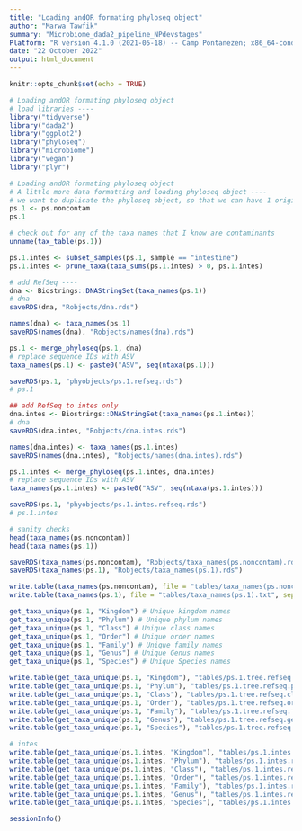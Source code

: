 ```yaml
---
title: "Loading andOR formating phyloseq object"
author: "Marwa Tawfik"
summary: "Microbiome_dada2_pipeline_NPdevstages"
Platform: "R version 4.1.0 (2021-05-18) -- Camp Pontanezen; x86_64-conda-linux-gnu (64-bit)"
date: "22 October 2022"
output: html_document
---
```


```r
knitr::opts_chunk$set(echo = TRUE)
```

```r
# Loading andOR formating phyloseq object
# load libraries ----
library("tidyverse")
library("dada2") 
library("ggplot2")
library("phyloseq")
library("microbiome")
library("vegan")
library("plyr")
```

```r
# Loading andOR formating phyloseq object 
# A little more data formatting and loading phyloseq object ----
# we want to duplicate the phyloseq object, so that we can have 1 original and edit the other
ps.1 <- ps.noncontam
ps.1

# check out for any of the taxa names that I know are contaminants 
unname(tax_table(ps.1))

ps.1.intes <- subset_samples(ps.1, sample == "intestine")
ps.1.intes <- prune_taxa(taxa_sums(ps.1.intes) > 0, ps.1.intes)
```

```r
# add RefSeq ----
dna <- Biostrings::DNAStringSet(taxa_names(ps.1))
# dna
saveRDS(dna, "Robjects/dna.rds")

names(dna) <- taxa_names(ps.1)
saveRDS(names(dna), "Robjects/names(dna).rds")

ps.1 <- merge_phyloseq(ps.1, dna)
# replace sequence IDs with ASV
taxa_names(ps.1) <- paste0("ASV", seq(ntaxa(ps.1))) 

saveRDS(ps.1, "phyobjects/ps.1.refseq.rds")
# ps.1

## add RefSeq to intes only 
dna.intes <- Biostrings::DNAStringSet(taxa_names(ps.1.intes))
# dna
saveRDS(dna.intes, "Robjects/dna.intes.rds")

names(dna.intes) <- taxa_names(ps.1.intes)
saveRDS(names(dna.intes), "Robjects/names(dna.intes).rds")

ps.1.intes <- merge_phyloseq(ps.1.intes, dna.intes)
# replace sequence IDs with ASV
taxa_names(ps.1.intes) <- paste0("ASV", seq(ntaxa(ps.1.intes))) 

saveRDS(ps.1, "phyobjects/ps.1.intes.refseq.rds")
# ps.1.intes
```

```r
# sanity checks
head(taxa_names(ps.noncontam))
head(taxa_names(ps.1))

saveRDS(taxa_names(ps.noncontam), "Robjects/taxa_names(ps.noncontam).rds")
saveRDS(taxa_names(ps.1), "Robjects/taxa_names(ps.1).rds")

write.table(taxa_names(ps.noncontam), file = "tables/taxa_names(ps.noncontam).txt", sep = "\t")
write.table(taxa_names(ps.1), file = "tables/taxa_names(ps.1).txt", sep = "\t")

get_taxa_unique(ps.1, "Kingdom") # Unique kingdom names 
get_taxa_unique(ps.1, "Phylum") # Unique phylum names 
get_taxa_unique(ps.1, "Class") # Unique class names 
get_taxa_unique(ps.1, "Order") # Unique order names 
get_taxa_unique(ps.1, "Family") # Unique family names 
get_taxa_unique(ps.1, "Genus") # Unique Genus names
get_taxa_unique(ps.1, "Species") # Unique Species names 

write.table(get_taxa_unique(ps.1, "Kingdom"), "tables/ps.1.tree.refseq.kingdom.txt")
write.table(get_taxa_unique(ps.1, "Phylum"), "tables/ps.1.tree.refseq.phylum.txt")
write.table(get_taxa_unique(ps.1, "Class"), "tables/ps.1.tree.refseq.class.txt")
write.table(get_taxa_unique(ps.1, "Order"), "tables/ps.1.tree.refseq.order.txt") 
write.table(get_taxa_unique(ps.1, "Family"), "tables/ps.1.tree.refseq.family.txt")  
write.table(get_taxa_unique(ps.1, "Genus"), "tables/ps.1.tree.refseq.genus.txt")
write.table(get_taxa_unique(ps.1, "Species"), "tables/ps.1.tree.refseq.species.txt") 

# intes
write.table(get_taxa_unique(ps.1.intes, "Kingdom"), "tables/ps.1.intes.refseq.kingdom.txt")
write.table(get_taxa_unique(ps.1.intes, "Phylum"), "tables/ps.1.intes.refseq.phylum.txt")
write.table(get_taxa_unique(ps.1.intes, "Class"), "tables/ps.1.intes.refseq.class.txt")
write.table(get_taxa_unique(ps.1.intes, "Order"), "tables/ps.1.intes.refseq.order.txt") 
write.table(get_taxa_unique(ps.1.intes, "Family"), "tables/ps.1.intes.refseq.family.txt")  
write.table(get_taxa_unique(ps.1.intes, "Genus"), "tables/ps.1.intes.refseq.genus.txt")
write.table(get_taxa_unique(ps.1.intes, "Species"), "tables/ps.1.intes.refseq.species.txt") 
```


```r
sessionInfo()
```